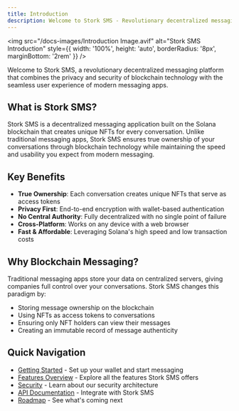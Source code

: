 ```yaml
---
title: Introduction
description: Welcome to Stork SMS - Revolutionary decentralized messaging on Solana blockchain
---
```


<img
  src="/docs-images/Introduction Image.avif"
  alt="Stork SMS Introduction"
  style={{ width: '100%', height: 'auto', borderRadius: '8px', marginBottom: '2rem' }}
/>

Welcome to Stork SMS, a revolutionary decentralized messaging platform that combines the privacy and security of blockchain technology with the seamless user experience of modern messaging apps.

## What is Stork SMS?

Stork SMS is a decentralized messaging application built on the Solana blockchain that creates unique NFTs for every conversation. Unlike traditional messaging apps, Stork SMS ensures true ownership of your conversations through blockchain technology while maintaining the speed and usability you expect from modern messaging.

## Key Benefits

- **True Ownership**: Each conversation creates unique NFTs that serve as access tokens
- **Privacy First**: End-to-end encryption with wallet-based authentication
- **No Central Authority**: Fully decentralized with no single point of failure
- **Cross-Platform**: Works on any device with a web browser
- **Fast & Affordable**: Leveraging Solana's high speed and low transaction costs

## Why Blockchain Messaging?

Traditional messaging apps store your data on centralized servers, giving companies full control over your conversations. Stork SMS changes this paradigm by:

* Storing message ownership on the blockchain
* Using NFTs as access tokens to conversations
* Ensuring only NFT holders can view their messages
* Creating an immutable record of message authenticity

## Quick Navigation

* [Getting Started](getting-started/prerequisites.md) - Set up your wallet and start messaging
* [Features Overview](features/) - Explore all the features Stork SMS offers
* [Security](security/) - Learn about our security architecture
* [API Documentation](api/) - Integrate with Stork SMS
* [Roadmap](roadmap/) - See what's coming next
